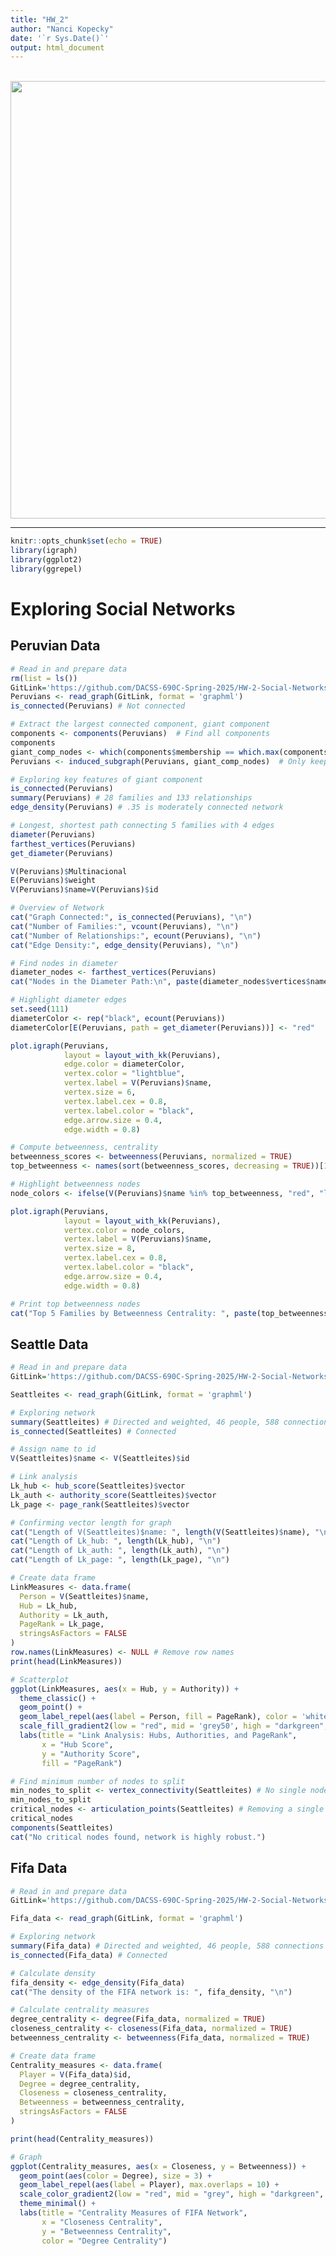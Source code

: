 ```yaml
---
title: "HW_2"
author: "Nanci Kopecky"
date: '`r Sys.Date()`'
output: html_document
---
```

<br> 
<center><img src="https://github.com/DACSS-CSSmeths/guidelines/blob/main/pics/small_logo_ccs_meths.jpg?raw=true" width="700"></center>
_____
```r
knitr::opts_chunk$set(echo = TRUE)
library(igraph)
library(ggplot2)
library(ggrepel)
```

# Exploring Social Networks

## Peruvian Data

```r
# Read in and prepare data
rm(list = ls())
GitLink='https://github.com/DACSS-690C-Spring-2025/HW-2-Social-Networks/raw/refs/heads/main/figueroa_network.index.graphml'
Peruvians <- read_graph(GitLink, format = 'graphml')
is_connected(Peruvians) # Not connected
```

```r
# Extract the largest connected component, giant component
components <- components(Peruvians)  # Find all components
components
giant_comp_nodes <- which(components$membership == which.max(components$csize))
Peruvians <- induced_subgraph(Peruvians, giant_comp_nodes)  # Only keep giant component

# Exploring key features of giant component
is_connected(Peruvians) 
summary(Peruvians) # 28 families and 133 relationships
edge_density(Peruvians) # .35 is moderately connected network

# Longest, shortest path connecting 5 families with 4 edges
diameter(Peruvians)
farthest_vertices(Peruvians)
get_diameter(Peruvians)
```
```r
V(Peruvians)$Multinacional
E(Peruvians)$weight
V(Peruvians)$name=V(Peruvians)$id
```
```r
# Overview of Network
cat("Graph Connected:", is_connected(Peruvians), "\n")
cat("Number of Families:", vcount(Peruvians), "\n")
cat("Number of Relationships:", ecount(Peruvians), "\n")
cat("Edge Density:", edge_density(Peruvians), "\n")

# Find nodes in diameter
diameter_nodes <- farthest_vertices(Peruvians)
cat("Nodes in the Diameter Path:\n", paste(diameter_nodes$vertices$name, collapse = " → "), "\n")

# Highlight diameter edges
set.seed(111)
diameterColor <- rep("black", ecount(Peruvians))
diameterColor[E(Peruvians, path = get_diameter(Peruvians))] <- "red"

plot.igraph(Peruvians,
            layout = layout_with_kk(Peruvians),
            edge.color = diameterColor,
            vertex.color = "lightblue",
            vertex.label = V(Peruvians)$name,  
            vertex.size = 6,
            vertex.label.cex = 0.8,
            vertex.label.color = "black",
            edge.arrow.size = 0.4,
            edge.width = 0.8)

# Compute betweenness, centrality
betweenness_scores <- betweenness(Peruvians, normalized = TRUE)
top_betweenness <- names(sort(betweenness_scores, decreasing = TRUE))[1:5]

# Highlight betweenness nodes
node_colors <- ifelse(V(Peruvians)$name %in% top_betweenness, "red", "lightblue")

plot.igraph(Peruvians,
            layout = layout_with_kk(Peruvians),
            vertex.color = node_colors,
            vertex.label = V(Peruvians)$name,  
            vertex.size = 8,
            vertex.label.cex = 0.8,
            vertex.label.color = "black",
            edge.arrow.size = 0.4,
            edge.width = 0.8)

# Print top betweenness nodes
cat("Top 5 Families by Betweenness Centrality: ", paste(top_betweenness, collapse = ", "), "\n")
```
## Seattle Data
```r
# Read in and prepare data 
GitLink='https://github.com/DACSS-690C-Spring-2025/HW-2-Social-Networks/raw/refs/heads/main/seattle_top_people.index.graphml'

Seattleites <- read_graph(GitLink, format = 'graphml')
```

```r
# Exploring network
summary(Seattleites) # Directed and weighted, 46 people, 588 connections
is_connected(Seattleites) # Connected
```

```r
# Assign name to id
V(Seattleites)$name <- V(Seattleites)$id  

# Link analysis
Lk_hub <- hub_score(Seattleites)$vector
Lk_auth <- authority_score(Seattleites)$vector
Lk_page <- page_rank(Seattleites)$vector

# Confirming vector length for graph
cat("Length of V(Seattleites)$name: ", length(V(Seattleites)$name), "\n")
cat("Length of Lk_hub: ", length(Lk_hub), "\n")
cat("Length of Lk_auth: ", length(Lk_auth), "\n")
cat("Length of Lk_page: ", length(Lk_page), "\n")
```

```r
# Create data frame
LinkMeasures <- data.frame(
  Person = V(Seattleites)$name,
  Hub = Lk_hub,
  Authority = Lk_auth,
  PageRank = Lk_page,
  stringsAsFactors = FALSE
)
row.names(LinkMeasures) <- NULL # Remove row names
print(head(LinkMeasures))
```
```r
# Scatterplot
ggplot(LinkMeasures, aes(x = Hub, y = Authority)) +
  theme_classic() +
  geom_point() +
  geom_label_repel(aes(label = Person, fill = PageRank), color = 'white', size = 3) +
  scale_fill_gradient2(low = "red", mid = 'grey50', high = "darkgreen", midpoint = 0.05) +
  labs(title = "Link Analysis: Hubs, Authorities, and PageRank",
       x = "Hub Score",
       y = "Authority Score",
       fill = "PageRank")
```

```r
# Find minimum number of nodes to split
min_nodes_to_split <- vertex_connectivity(Seattleites) # No single node will disconnect network
min_nodes_to_split
critical_nodes <- articulation_points(Seattleites) # Removing a single node will not break network
critical_nodes
components(Seattleites)
cat("No critical nodes found, network is highly robust.")
```
## Fifa Data
```r
# Read in and prepare data 
GitLink='https://github.com/DACSS-690C-Spring-2025/HW-2-Social-Networks/raw/refs/heads/main/fifa_country_projected.index.graphml'

Fifa_data <- read_graph(GitLink, format = 'graphml')
```

```r
# Exploring network
summary(Fifa_data) # Directed and weighted, 46 people, 588 connections
is_connected(Fifa_data) # Connected
```
```r
# Calculate density
fifa_density <- edge_density(Fifa_data)
cat("The density of the FIFA network is: ", fifa_density, "\n")

# Calculate centrality measures
degree_centrality <- degree(Fifa_data, normalized = TRUE)
closeness_centrality <- closeness(Fifa_data, normalized = TRUE)
betweenness_centrality <- betweenness(Fifa_data, normalized = TRUE)

# Create data frame
Centrality_measures <- data.frame(
  Player = V(Fifa_data)$id,
  Degree = degree_centrality,
  Closeness = closeness_centrality,
  Betweenness = betweenness_centrality,
  stringsAsFactors = FALSE
)

print(head(Centrality_measures))

# Graph
ggplot(Centrality_measures, aes(x = Closeness, y = Betweenness)) +
  geom_point(aes(color = Degree), size = 3) +
  geom_label_repel(aes(label = Player), max.overlaps = 10) +
  scale_color_gradient2(low = "red", mid = "grey", high = "darkgreen", midpoint = 0.3) +
  theme_minimal() +
  labs(title = "Centrality Measures of FIFA Network",
       x = "Closeness Centrality",
       y = "Betweenness Centrality",
       color = "Degree Centrality")

```

